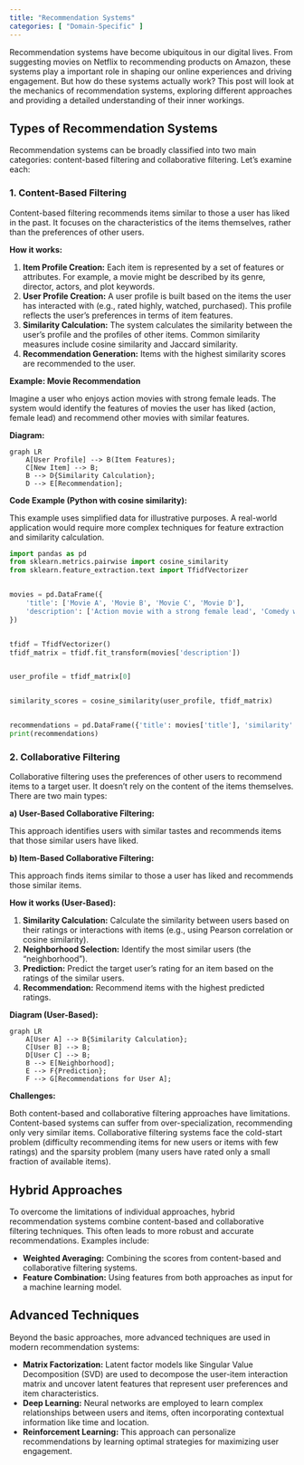 ```yaml
---
title: "Recommendation Systems"
categories: [ "Domain-Specific" ]
---
```



Recommendation systems have become ubiquitous in our digital lives.  From suggesting movies on Netflix to recommending products on Amazon, these systems play a important role in shaping our online experiences and driving engagement. But how do these systems actually work? This post will look at the mechanics of recommendation systems, exploring different approaches and providing a detailed understanding of their inner workings.


## Types of Recommendation Systems

Recommendation systems can be broadly classified into two main categories: content-based filtering and collaborative filtering.  Let's examine each:


### 1. Content-Based Filtering

Content-based filtering recommends items similar to those a user has liked in the past.  It focuses on the characteristics of the items themselves, rather than the preferences of other users.

**How it works:**

1. **Item Profile Creation:** Each item is represented by a set of features or attributes. For example, a movie might be described by its genre, director, actors, and plot keywords.
2. **User Profile Creation:** A user profile is built based on the items the user has interacted with (e.g., rated highly, watched, purchased).  This profile reflects the user's preferences in terms of item features.
3. **Similarity Calculation:**  The system calculates the similarity between the user's profile and the profiles of other items.  Common similarity measures include cosine similarity and Jaccard similarity.
4. **Recommendation Generation:** Items with the highest similarity scores are recommended to the user.


**Example: Movie Recommendation**

Imagine a user who enjoys action movies with strong female leads. The system would identify the features of movies the user has liked (action, female lead) and recommend other movies with similar features.


**Diagram:**

```mermaid
graph LR
    A[User Profile] --> B(Item Features);
    C[New Item] --> B;
    B --> D{Similarity Calculation};
    D --> E[Recommendation];
```


**Code Example (Python with cosine similarity):**

This example uses simplified data for illustrative purposes.  A real-world application would require more complex techniques for feature extraction and similarity calculation.

```python
import pandas as pd
from sklearn.metrics.pairwise import cosine_similarity
from sklearn.feature_extraction.text import TfidfVectorizer


movies = pd.DataFrame({
    'title': ['Movie A', 'Movie B', 'Movie C', 'Movie D'],
    'description': ['Action movie with a strong female lead', 'Comedy with a male lead', 'Action movie with a male lead', 'Romantic comedy with a female lead']
})


tfidf = TfidfVectorizer()
tfidf_matrix = tfidf.fit_transform(movies['description'])


user_profile = tfidf_matrix[0]


similarity_scores = cosine_similarity(user_profile, tfidf_matrix)


recommendations = pd.DataFrame({'title': movies['title'], 'similarity': similarity_scores[0]}).sort_values('similarity', ascending=False)
print(recommendations)
```


### 2. Collaborative Filtering

Collaborative filtering uses the preferences of other users to recommend items to a target user.  It doesn't rely on the content of the items themselves.  There are two main types:


**a) User-Based Collaborative Filtering:**

This approach identifies users with similar tastes and recommends items that those similar users have liked.

**b) Item-Based Collaborative Filtering:**

This approach finds items similar to those a user has liked and recommends those similar items.


**How it works (User-Based):**

1. **Similarity Calculation:** Calculate the similarity between users based on their ratings or interactions with items (e.g., using Pearson correlation or cosine similarity).
2. **Neighborhood Selection:** Identify the most similar users (the "neighborhood").
3. **Prediction:** Predict the target user's rating for an item based on the ratings of the similar users.
4. **Recommendation:** Recommend items with the highest predicted ratings.


**Diagram (User-Based):**

```mermaid
graph LR
    A[User A] --> B{Similarity Calculation};
    C[User B] --> B;
    D[User C] --> B;
    B --> E[Neighborhood];
    E --> F{Prediction};
    F --> G[Recommendations for User A];
```

**Challenges:**

Both content-based and collaborative filtering approaches have limitations. Content-based systems can suffer from over-specialization, recommending only very similar items. Collaborative filtering systems face the cold-start problem (difficulty recommending items for new users or items with few ratings) and the sparsity problem (many users have rated only a small fraction of available items).


## Hybrid Approaches

To overcome the limitations of individual approaches, hybrid recommendation systems combine content-based and collaborative filtering techniques. This often leads to more robust and accurate recommendations.  Examples include:

* **Weighted Averaging:** Combining the scores from content-based and collaborative filtering systems.
* **Feature Combination:** Using features from both approaches as input for a machine learning model.


## Advanced Techniques

Beyond the basic approaches, more advanced techniques are used in modern recommendation systems:

* **Matrix Factorization:**  Latent factor models like Singular Value Decomposition (SVD) are used to decompose the user-item interaction matrix and uncover latent features that represent user preferences and item characteristics.
* **Deep Learning:** Neural networks are employed to learn complex relationships between users and items, often incorporating contextual information like time and location.
* **Reinforcement Learning:** This approach can personalize recommendations by learning optimal strategies for maximizing user engagement.




